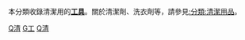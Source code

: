 {{Commons cat|Cleaning equipment}}
本分類收錄清潔用的'''[[工具|工具]]'''。關於清潔劑、洗衣劑等，請參見[[:分類:清潔用品|:分類:清潔用品]]。

[[Category:工具|Q清]]
[[Category:清潔|G工]]
[[Category:生活用品|Q清]]
